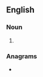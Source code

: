 ==English==

===Noun===
{{head|en|noun plural form}}

# {{plural of|fomenter|lang=en}}

===Anagrams===
* {{anagrams|en|a=eefmnorst|refoments}}